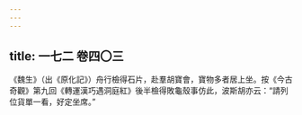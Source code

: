 ```yaml
---
---
---
```

title: 一七二 卷四〇三
---




《魏生》（出《原化記》）舟行檢得石片，赴羣胡寶會，寶物多者居上坐。按《今古奇觀》第九回《轉運漢巧遇洞庭紅》後半檢得敗龜殼事仿此，波斯胡亦云：“請列位貨單一看，好定坐席。”